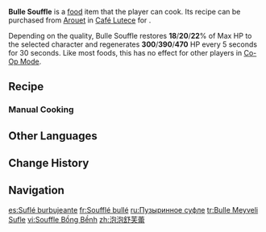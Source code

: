 {{Food Infobox
|id              = 108671
|description     = A very small cake nestled within a Bulle Fruit skin.
|desc_suspicious = You could not resist sneaking a peek as this baked, only to see the expanding souffle collapse speedily... It seems that curiosity not only kills cats, but ruins cakes too.
|desc_basic      = Pour the beaten egg whites into a Bulle Fruit skin that has been scraped empty, and bake it until the souffle has evenly expanded. The word "Bulle" isn't a part of the name just because it's in the ingredient list, but because the finished product allows the tongue to delight in bubble-like spongy softness.
|desc_delicious  = It all starts with that glorious, fluffy mouthfeel. Then comes the rich eggy aroma and fruity-fresh flavor suffusing your mouth, as if you had plunged headfirst into pillowy clouds, such that the very air sings with subtle sweetness.
|type            = Recovery Dishes
|effectType      = Regeneration
|effect          = Restores (var1)% of Max HP to the selected character and regenerates (var2) HP every 5s for 30s.
|eff_suspicious1 = 26
|eff_suspicious2 = 450
|eff_basic1      = 28
|eff_basic2      = 620
|eff_delicious1  = 30
|eff_delicious2  = 790
|eff_att1        = HP Restore
|eff_att2        = HP Restore Percent
|eff_att3        = HP Regen
|quality         = 3
|region          = Fontaine
|variant         = Well-Balanced Meal
|recipe          = Sold by [[Arouet]]
|recipe_event    = 
|source1         = <!--{{Sold by}}-->
}}
'''Bulle Souffle''' is a [[food]] item that the player can cook.  Its recipe can be purchased from [[Arouet]] in [[Café Lutece]] for {{Item|Mora|x=5,000}}.

Depending on the quality, Bulle Souffle restores '''18'''/'''20'''/'''22'''% of Max HP to the selected character and regenerates '''300'''/'''390'''/'''470''' HP every 5 seconds for 30 seconds. Like most foods, this has no effect for other players in [[Co-Op Mode]].

{{Special Dish|Sigewinne|Well-Balanced Meal}}

==Recipe==
{{Recipe
|type = Cooking
|Bulle Fruit = 3
|Bird Egg = 2
|Milk = 2
|Sugar = 1
|sort = Bulle Fruit;Bird Egg;Milk;Sugar
}}

===Manual Cooking===
{{Manual Cooking}}

==Other Languages==
{{Other Languages
|en       = Bulle Souffle
|zhs      = 泡泡舒芙蕾
|zhs_rm   = Pàopào Shūfúlěi
|zht      = 泡泡舒芙蕾
|zht_rm   = Pàopào Shūfúlěi
|zh_tl    = Bubble Souffle
|ja       = バブルスフレ
|ja_rm    = Baburu Sufure
|ja_tl    = Bubble Souffle
|ko       = 풍선 수플레
|ko_tl    = Ballon Souffle
|es       = Suflé burbujeante
|es_tl    = Bubbly Souffle
|fr       = Soufflé bullé
|fr_tl    = Bubbly Souffle
|ru       = Пузыринное суфле
|ru_tl    = {{Lex|Bulle|ru}} Souffle
|th       = Bulle Souffle
|vi       = Souffle Bồng Bềnh
|vi_tl    = 
|de       = Blasen-Soufflé
|de_tl    = Bubble Souffle
|id       = Bulle Souffle
|pt       = Suflê de Bulle
|pt_tl    = 
|tr       = Bulle Meyveli Sufle
|tr_tl    = 
|it       = Bulle soufflé
|it_tl    = 
}}

==Change History==
{{Change History|4.6}}

==Navigation==
{{Food Navbox}}

[[es:Suflé burbujeante]]
[[fr:Soufflé bullé]]
[[ru:Пузыринное суфле]]
[[tr:Bulle Meyveli Sufle]]
[[vi:Souffle Bồng Bềnh]]
[[zh:泡泡舒芙蕾]]